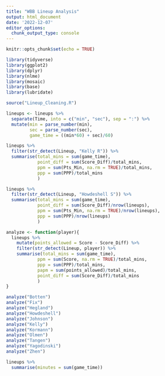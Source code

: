 ```yaml
---
title: "WBB Lineup Analysis"
output: html_document
date: '2022-12-07'
editor_options: 
  chunk_output_type: console
---
```


```r
knitr::opts_chunk$set(echo = TRUE)

library(tidyverse)
library(ggplot2)
library(dplyr)
library(nlme)
library(mosaic)
library(base)
library(lubridate)

source("Lineup_Cleaning.R")

lineups <- lineups %>%
  separate(Time, into = c("min", "sec"), sep = ":") %>%
  mutate(min = parse_number(min),
         sec = parse_number(sec),
         game_time = ((min*60) + sec)/60)
```

```r
lineups %>%
  filter(str_detect(Lineup, "Kelly R")) %>%
  summarise(total_mins = sum(game_time),
            point_diff = sum(Score_Diff)/total_mins,
            ppm = sum(Pts_Min, na.rm = TRUE)/total_mins,
            ppp = sum(PPP)/total_mins
            )

lineups %>%
  filter(str_detect(Lineup, "Howdeshell S")) %>%
  summarise(total_mins = sum(game_time),
            point_diff = sum(Score_Diff)/nrow(lineups),
            ppm = sum(Pts_Min, na.rm = TRUE)/nrow(lineups),
            ppp = sum(PPP)/nrow(lineups)
            )

analyze <- function(player){
  lineups %>%
    mutate(points_allowed = Score - Score_Diff) %>%
    filter(str_detect(Lineup, player)) %>%
    summarise(total_mins = sum(game_time),
            ppm = sum(Score, na.rm = TRUE)/total_mins,
            ppp = sum(PPP)/total_mins,
            papm = sum(points_allowed)/total_mins,
            point_diff = sum(Score_Diff)/total_mins
            )
}

analyze("Botten")
analyze("Fix")
analyze("Hegland")
analyze("Howdeshell")
analyze("Johnson")
analyze("Kelly")
analyze("Kormann")
analyze("Olmen")
analyze("Tangen")
analyze("Yagodinski")
analyze("Zhen")
```

```r
lineups %>%
  summarise(minutes = sum(game_time))
```

